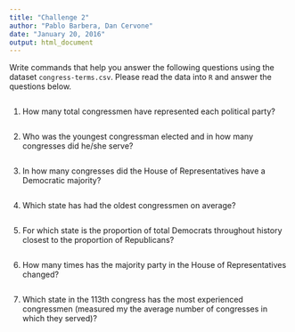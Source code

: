```yaml
---
title: "Challenge 2"
author: "Pablo Barbera, Dan Cervone"
date: "January 20, 2016"
output: html_document
---
```


Write commands that help you answer the following questions using the dataset `congress-terms.csv`. Please read the data into `R` and answer the questions below.

```r

```


1. How many total congressmen have represented each political party?

```r

```

2. Who was the youngest congressman elected and in how many congresses did he/she serve?

```r

```


3. In how many congresses did the House of Representatives have a Democratic majority?

```r

```

4. Which state has had the oldest congressmen on average?

```r

```

5. For which state is the proportion of total Democrats throughout history closest to the proportion of Republicans?

```r

```

6. How many times has the majority party in the House of Representatives changed?

```r

```

7. Which state in the 113th congress has the most experienced congressmen (measured my the average number of congresses in which they served)?

```r

```
